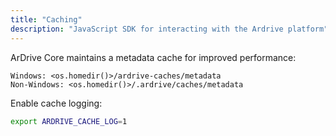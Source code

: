 ```yaml
---
title: "Caching"
description: "JavaScript SDK for interacting with the Ardrive platform"
---
```


ArDrive Core maintains a metadata cache for improved performance:

```shell
Windows: <os.homedir()>/ardrive-caches/metadata
Non-Windows: <os.homedir()>/.ardrive/caches/metadata
```

Enable cache logging:
```bash
export ARDRIVE_CACHE_LOG=1
```
